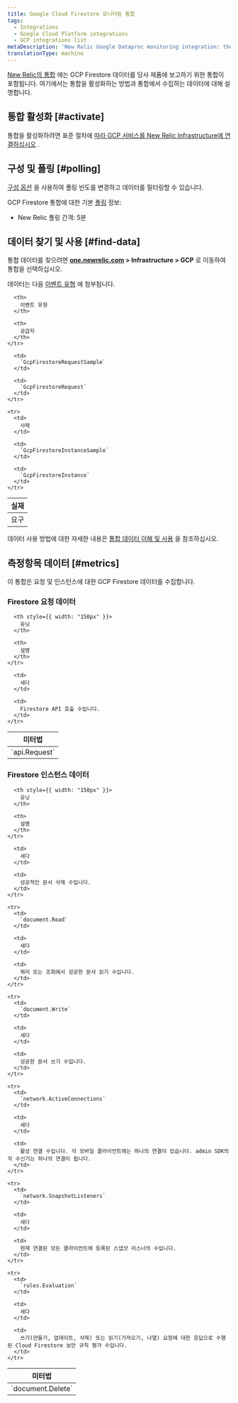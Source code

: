 ```yaml
---
title: Google Cloud Firestore 모니터링 통합
tags:
  - Integrations
  - Google Cloud Platform integrations
  - GCP integrations list
metaDescription: 'New Relic Google Dataproc monitoring integration: the data it reports and how to enable it.'
translationType: machine
---
```


[New Relic의 통합](/docs/infrastructure/integrations-getting-started/getting-started/introduction-infrastructure-integrations) 에는 GCP Firestore 데이터를 당사 제품에 보고하기 위한 통합이 포함됩니다. 여기에서는 통합을 활성화하는 방법과 통합에서 수집하는 데이터에 대해 설명합니다.

## 통합 활성화 [#activate]

통합을 활성화하려면 표준 절차에 [따라 GCP 서비스를 New Relic Infrastructure에 연결하십시오](/docs/connect-google-cloud-platform-services-infrastructure) .

## 구성 및 폴링 [#polling]

[구성 옵션](/docs/integrations/new-relic-integrations/getting-started/configure-polling-frequency-data-collection-cloud-integrations) 을 사용하여 폴링 빈도를 변경하고 데이터를 필터링할 수 있습니다.

GCP Firestore 통합에 대한 기본 [폴링](/docs/integrations/google-cloud-platform-integrations/getting-started/polling-intervals-gcp-integrations) 정보:

* New Relic 폴링 간격: 5분

## 데이터 찾기 및 사용 [#find-data]

통합 데이터를 찾으려면 **[one.newrelic.com](https://one.newrelic.com/all-capabilities) > Infrastructure > GCP** 로 이동하여 통합을 선택하십시오.

데이터는 다음 [이벤트 유형](/docs/data-apis/understand-data/new-relic-data-types/#event-data) 에 첨부됩니다.

<table>
  <thead>
    <tr>
      <th>
        실재
      </th>

      <th>
        이벤트 유형
      </th>

      <th>
        공급자
      </th>
    </tr>
  </thead>

  <tbody>
    <tr>
      <td>
        요구
      </td>

      <td>
        `GcpFirestoreRequestSample`
      </td>

      <td>
        `GcpFirestoreRequest`
      </td>
    </tr>

    <tr>
      <td>
        사례
      </td>

      <td>
        `GcpFirestoreInstanceSample`
      </td>

      <td>
        `GcpFirestoreInstance`
      </td>
    </tr>
  </tbody>
</table>

데이터 사용 방법에 대한 자세한 내용은 [통합 데이터 이해 및 사용](/docs/infrastructure/integrations/find-use-infrastructure-integration-data) 을 참조하십시오.

## 측정항목 데이터 [#metrics]

이 통합은 요청 및 인스턴스에 대한 GCP Firestore 데이터를 수집합니다.

### Firestore 요청 데이터

<table>
  <thead>
    <tr>
      <th style={{ width: "275px" }}>
        미터법
      </th>

      <th style={{ width: "150px" }}>
        유닛
      </th>

      <th>
        설명
      </th>
    </tr>
  </thead>

  <tbody>
    <tr>
      <td>
        `api.Request`
      </td>

      <td>
        세다
      </td>

      <td>
        Firestore API 호출 수입니다.
      </td>
    </tr>
  </tbody>
</table>

### Firestore 인스턴스 데이터

<table>
  <thead>
    <tr>
      <th style={{ width: "275px" }}>
        미터법
      </th>

      <th style={{ width: "150px" }}>
        유닛
      </th>

      <th>
        설명
      </th>
    </tr>
  </thead>

  <tbody>
    <tr>
      <td>
        `document.Delete`
      </td>

      <td>
        세다
      </td>

      <td>
        성공적인 문서 삭제 수입니다.
      </td>
    </tr>

    <tr>
      <td>
        `document.Read`
      </td>

      <td>
        세다
      </td>

      <td>
        쿼리 또는 조회에서 성공한 문서 읽기 수입니다.
      </td>
    </tr>

    <tr>
      <td>
        `document.Write`
      </td>

      <td>
        세다
      </td>

      <td>
        성공한 문서 쓰기 수입니다.
      </td>
    </tr>

    <tr>
      <td>
        `network.ActiveConnections`
      </td>

      <td>
        세다
      </td>

      <td>
        활성 연결 수입니다. 각 모바일 클라이언트에는 하나의 연결이 있습니다. admin SDK의 각 수신기는 하나의 연결이 됩니다.
      </td>
    </tr>

    <tr>
      <td>
        `network.SnapshotListeners`
      </td>

      <td>
        세다
      </td>

      <td>
        현재 연결된 모든 클라이언트에 등록된 스냅샷 리스너의 수입니다.
      </td>
    </tr>

    <tr>
      <td>
        `rules.Evaluation`
      </td>

      <td>
        세다
      </td>

      <td>
        쓰기(만들기, 업데이트, 삭제) 또는 읽기(가져오기, 나열) 요청에 대한 응답으로 수행된 Cloud Firestore 보안 규칙 평가 수입니다.
      </td>
    </tr>
  </tbody>
</table>